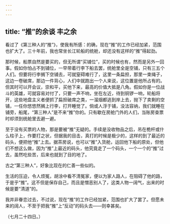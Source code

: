 ```yaml
---
---
---
```

title: “推”的余谈 丰之余
---



看过了《第三种人的“推”》，使我有所感：的确，现在“推”的工作已经加紧，范围也扩大了。三十年前，我也常坐长江轮船的统舱，却还没有这样的“推”得起劲。

那时候，船票自然是要买的，但无所谓“买铺位”，买的时候也有，然而是另外一回事。假如你怕占不到铺位，一早带着行李下船去罢，统舱里全是空铺，只有三五个人们。但要将行李搁下空铺去，可就窒碍难行了，这里一条扁担，那里一束绳子，这边一卷破席，那边一件背心，人们中就跑出一个人来说，这位置是他所占有的。但其时可以开会议，崇和平，买他下来，最高的价值大抵是八角。假如你是一位战斗的英雄，可就容易对付了，只要一声不响，坐在左近，待到铜锣一响，轮船将开，这些地盘主义者便抓了扁担破席之类，一溜烟都逃到岸上去，抛下了卖剩的空铺，一任你悠悠然搁上行李，打开睡觉了。倘或人浮于铺，没法容纳，我们就睡在铺旁，船尾，“第三种人”是不来“推”你的。只有歇在房舱门外的人们，当账房查票时却须到统舱里去避一避。

至于没有买票的人物，那是要被“推”无疑的。手续是没收物品之后，吊在桅杆或什么柱子上，作要打之状，但据我的目击，真打的时候是极少的，这样的到了最近的码头，便把他“推”上去。据茶房说，也可以“推”入货舱，运回他下船的原处，但他们不想这么做，因为“推”上最近的码头，他究竟走了一个码头，一个一个的“推”过去，虽然吃些苦，后来也就到了目的地了。

古之“第三种人”，好象比现在的仁善一些似的。

生活的压迫，令人烦冤，胡涂中看不清冤家，便以为家人路人，在阻碍了他的路，于是乎“推”。这不但是保存自己，而且是憎恶别人了，这类人物一阔气，出来的时候是要“清道”的。

我并非眷恋过去，不过说，现在“推”的工作已经加紧，范围也扩大了罢了。但愿未来的阔人，不至于把我“推”上“反动”的码头去——则幸甚矣。

（七月二十四日。）